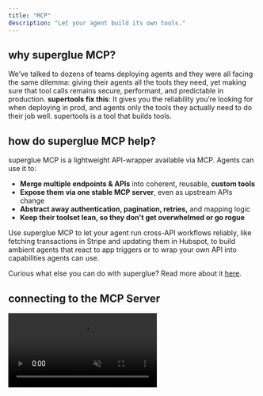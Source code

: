 ```yaml
---
title: "MCP"
description: "Let your agent build its own tools."
---
```


## why superglue MCP?

We’ve talked to dozens of teams deploying agents and they were all facing the same dilemma: giving their agents all the tools they need, yet making sure that tool calls remains secure, performant, and predictable in production. **supertools fix this**: It gives you the reliability you’re looking for when deploying in prod, and agents only the tools they actually need to do their job well. supertools is a tool that builds tools.

## how do superglue MCP help?

superglue MCP is a lightweight API-wrapper available via MCP. Agents can use it to:

- **Merge multiple endpoints & APIs** into coherent, reusable, **custom tools**
- **Expose them via one stable MCP server**, even as upstream APIs change
- **Abstract away authentication, pagination, retries,** and mapping logic
- **Keep their toolset lean, so they don't get overwhelmed or go rogue**

Use superglue MCP to let your agent run cross-API workflows reliably, like fetching transactions in Stripe and updating them in Hubspot, to build ambient agents that react to app triggers or to wrap your own API into capabilities agents can use.

Curious what else you can do with superglue? Read more about it [here](https://docs.superglue.cloud/introduction).

## connecting to the MCP Server

<video autoPlay muted loop playsInline className="w-full aspect-video" src="https://superglue.cloud/files/mcp.mp4" />

The superglue MCP server is available at the `/mcp` endpoint of your superglue instance.

- **Hosted Endpoint**: `https://mcp.superglue.ai/`
- **Self-Hosted Endpoint**: `http://<your-superglue-host>:<port>/mcp` (e.g., `http://localhost:3000/mcp`)

```Connection String for Cursor / Windsurf / Claude Code (requires mcp-remote)
{
	"mcpServers": {
	  "superglue": {
			"command": "npx",
			"args": [
				"mcp-remote",
				"https://mcp.superglue.ai",
				"--header",
				"Authorization:${AUTH_HEADER}"
			],
			"env": {
				"AUTH_HEADER": "Bearer YOUR_SUPERGLUE_API_KEY"
			}	
	    }
	}
}
```

The reason this request is structured in an odd way (AUTH_HEADER instead of AUTH_TOKEN) is because Cursor does not allow spaces within the args array, but does so for env vars. This might become obsolete in future versions.

## Using superglue MCP

Switch to the agent mode of your LLM interface and prompt to build or execute a superglue tool. All superglue tools are exposed through MCP. For the video example to work, you need to share your HubSpot API key when running the tool.

<video autoPlay muted loop playsInline className="w-full aspect-video" src="https://superglue.cloud/files/mcp-short.mp4" />

## MCP reference

### authentication

All requests to the MCP server must be authenticated. superglue's MCP integration uses a key-based authentication system just like the GQL endpoint, see [quickstart](/quickstart).

### session management

MCP interactions are session-based. A session allows the server to maintain context across multiple requests from the same client.

- **Establishing a Session**:
  - To start a new session, the client sends an MCP `initialize` request to the `/mcp` endpoint (typically via a POST request).
  - The server responds with a `sessionId` (e.g., in a header or the response body, though MCP standard usually involves the server generating it and the client then using it). The superglue implementation generates a UUID for the session.
- **Maintaining a Session**:
  - For subsequent requests within the same session, the client must include the `mcp-session-id` header with the value of the `sessionId` received during initialization.
  - `POST /mcp`: Used for most MCP requests like `listTools` and `callTool`.
  - `GET /mcp` & `DELETE /mcp`: The `handleMcpSessionRequest` in `mcp-server.ts` suggests these might be used for session-specific operations, requiring the `mcp-session-id` header. For example, to check session status or explicitly close a session if implemented.

### superglue tools available via MCP

The following tools are exposed by superglue's MCP server. The input schemas are defined using Zod in `mcp-server.ts`.

#### 1. `superglue_execute_tool`

- **Description**: Execute a specific Superglue tool by ID. Use this when you know the exact tool needed for a task.
- **Input Schema**: `ExecuteToolInputSchema`
  - `id`: The ID of the tool to execute.
  - `payload`: (Optional) JSON payload to pass to the tool.
  - `credentials`: (Optional) JSON credentials for the tool execution.
  - `options`: (Optional) Request configuration (caching, timeouts, retries, etc.).
- **Important Notes**:
  - Tool ID must exist (use dynamic `execute_{tool_id}` tools to find valid IDs)
  - CRITICAL: Include ALL required credentials in the credentials object
  - Payload structure must match the tool's expected input schema
  - Returns execution results \+ SDK code for integration
- **Example Usage (Conceptual MCP Call)**:

  ```json
  // MCP callTool params
  {
    "toolName": "superglue_execute_tool",
    "inputs": {
      "id": "tool-id-123",
      "payload": { "inputData": "example" },
      "credentials": { "apiKey": "your-api-key" }
    }
  }
  ```

#### 2. `superglue_build_new_tool`

- **Description**: Build a new integration tool from natural language instructions. Use when existing tools don't meet requirements.
- **Input Schema**: `BuildToolInputSchema`
  - `instruction`: Natural language instruction for building the tool.
  - `payload`: (Optional) Example JSON payload for the tool. This should be data needed to fulfill the request (e.g. a list of ids to loop over), not settings or filters.
  - `systems`: Array of `SystemInputSchema` defining the systems the tool can interact with.
    - `id`: Unique identifier for the system.
    - `urlHost`: Base URL/hostname for the system.
    - `urlPath`: (Optional) Base path for API calls.
    - `documentationUrl`: (Optional) URL to API documentation.
    - `credentials`: (Optional) Credentials for accessing the system. MAKE SURE YOU INCLUDE ALL OF THEM BEFORE BUILDING THE CAPABILITY, OTHERWISE IT WILL FAIL.
  - `responseSchema`: (Optional) JSONSchema for the expected response structure.
- **Important Notes**:
  - Gather ALL system credentials BEFORE building (API keys, tokens, documentation url if the system is less known)
  - Provide detailed, specific instructions
  - superglue handles pagination for you, so you don't need to worry about it
  - Tool building may take 30-60 seconds
- **Example Usage (Conceptual MCP Call)**:

  ```json
  // MCP callTool params
  {
    "toolName": "superglue_build_new_tool",
    "inputs": {
      "instruction": "Fetch user data from system A and send it to system B.",
      "systems": [
        { 
          "id": "systemA", 
          "urlHost": "https://api.systema.com",
          "credentials": { "apiKey": "system-a-key" }
        },
        { 
          "id": "systemB", 
          "urlHost": "https://api.systemb.com",
          "credentials": { "token": "system-b-token" }
        }
      ]
    }
  }
  ```

#### 3. `superglue_get_integration_code`

- **Description**: Generate integration code for a specific tool. Use this to show users how to implement a tool in their applications.
- **Input Schema**: `GenerateCodeInputSchema`
  - `toolId`: The ID of the tool to generate code for.
  - `language`: Programming language for the generated code (`typescript`, `python`, or `go`).
- **Important Notes**:
  - Generates code in TypeScript, Python, or Go
  - Includes example payload and credentials based on the tool's input schema
  - Returns ready-to-use SDK code for integration
- **Example Usage (Conceptual MCP Call)**:

  ```json
  // MCP callTool params
  {
    "toolName": "superglue_get_integration_code",
    "inputs": {
      "toolId": "tool-id-123",
      "language": "typescript"
    }
  }
  ```

### Dynamic Tool Execution

In addition to the static tools above, the MCP server dynamically creates execution tools for each of your existing Superglue tools. These are named `execute_{tool_id}` and provide direct access to run specific tools.

### Dynamic Tool Schema

Each dynamic tool has the following input schema:

- `payload`: (Optional) JSON payload data for the tool
- `credentials`: (Optional) Authentication credentials for the tool
- `options`: (Optional) Request configuration (caching, timeouts, retries, etc.)

The exact schema is derived from the tool's `inputSchema` if available, otherwise it falls back to the flexible schema above.

### Example Dynamic Tool Usage

```json
// MCP callTool params for a tool with ID "stripe-to-hubspot-sync"
{
  "toolName": "execute_stripe-to-hubspot-sync",
  "inputs": {
    "payload": { "customerId": "cus_123" },
    "credentials": { 
      "stripeKey": "sk_test_...",
      "hubspotToken": "pat-na1-..."
    }
  }
}
```

### Agent Workflow

The recommended workflow for agents using the Superglue MCP server:

1. **DISCOVER**: List available tools using the dynamic `execute_{tool_id}` tools or by calling `superglue_execute_tool` with known IDs
2. **EXECUTE**: Use `superglue_execute_tool` for existing tools OR `superglue_build_new_tool` for new integrations
3. **INTEGRATE**: Use `superglue_get_integration_code` to show users how to implement tools in their applications

### Best Practices

- Always gather all credentials before building or executing tools
- Use descriptive instructions when building new tools
- Validate tool IDs exist before execution
- Provide integration code when users ask "how do I use this?"
- The server handles authentication, pagination, retries, and error handling automatically